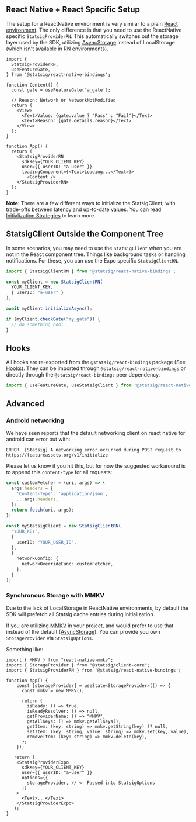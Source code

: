 
## React Native + React Specific Setup

The setup for a ReactNative environment is very similar to a plain [React environment](/client/javascript-sdk/react). 
The only difference is that you need to use the ReactNative specific `StatsigProviderRN`. 
This automatically switches out the storage layer used by the SDK, utilizing [AsyncStorage](https://github.com/react-native-async-storage) instead of LocalStorage (which isn't available in RN environments).


```tsx
import {
  StatsigProviderRN,
  useFeatureGate,
} from '@statsig/react-native-bindings';

function Content() {
  const gate = useFeatureGate('a_gate');

  // Reason: Network or NetworkNotModified
  return (
    <View>
      <Text>Value: {gate.value ? "Pass" : "Fail"}</Text> 
      <Text>Reason: {gate.details.reason}</Text> 
    </View>
  );
}

function App() {
  return (
    <StatsigProviderRN 
      sdkKey={YOUR_CLIENT_KEY}
      user={{ userID: "a-user" }}
      loadingComponent={<Text>Loading...</Text>}>
        <Content />
    </StatsigProviderRN>
  );
}
```

**Note**: There are a few different ways to initialize the StatsigClient, with trade-offs between latency and up-to-date values.
You can read [Initialization Strategies](init-strategies) to learn more.

## StatsigClient Outside the Component Tree

In some scenarios, you may need to use the `StatsigClient` when you are not in the React component tree. Things like background tasks or handling notifications. 
For these, you can use the Expo specific `StatsigClientRN`.

```typescript
import { StatsigClientRN } from '@statsig/react-native-bindings';

const myClient = new StatsigClientRN(
  YOUR_CLIENT_KEY,
  { userID: "a-user" }
);

await myClient.initializeAsync();

if (myClient.checkGate("my_gate")) {
  // do something cool
}
```

## Hooks

All hooks are re-exported from the `@statsig/react-bindings` package (See [Hooks](/client/javascript-sdk/react#hooks)). 
They can be imported through `@statsig/react-native-bindings` or directly through the `@statsig/react-bindings` peer dependency.

```js
import { useFeatureGate, useStatsigClient } from '@statsig/react-native-bindings';
```

## Advanced


### Android networking
We have seen reports that the default networking client on react native for android can error out with:

```
ERROR  [Statsig] A networking error occurred during POST request to https://featureassets.org/v1/initialize
```

Please let us know if you hit this, but for now the suggested workaround is to append this `content-type` for all requests:

```typescript
const customFetcher = (uri, args) => {
  args.headers = {
    'Content-Type': 'application/json',
    ...args.headers,
  };
  return fetch(uri, args);
};

const myStatsigClient = new StatsigClientRN(
  'YOUR_KEY',
  {
    userID: "YOUR_USER_ID",
  },
  {
    networkConfig: {
      networkOverrideFunc: customFetcher,
    },
  }
);
```

### Synchronous Storage with MMKV

Due to the lack of LocalStorage in ReactNative environments, by default the SDK will prefetch all Statsig cache entries during initialization.

If you are utilizing [MMKV](https://github.com/mrousavy/react-native-mmkv) in your project, and would prefer to use that instead of the default ([AsyncStorage](https://github.com/react-native-async-storage)). 
You can provide you own `StorageProvider` via `StatsigOptions`. 

Something like:
```tsx
import { MMKV } from "react-native-mmkv";
import { StorageProvider } from "@statsig/client-core";
import { StatsigProviderRN } from '@statsig/react-native-bindings';

function App() {
    const [storageProvider] = useState<StorageProvider>(() => {
      const mmkv = new MMKV();

      return {
        isReady: () => true,
        isReadyResolver: () => null,
        getProviderName: () => "MMKV",
        getAllKeys: () => mmkv.getAllKeys(),
        getItem: (key: string) => mmkv.getString(key) ?? null,
        setItem: (key: string, value: string) => mmkv.set(key, value),
        removeItem: (key: string) => mmkv.delete(key),
      };
    });

   return (
    <StatsigProviderExpo
      sdkKey={YOUR_CLIENT_KEY}
      user={{ userID: "a-user" }}
      options={{
        storageProvider, // <- Passed into StatsigOptions
      }}
    >
      <Text>...</Text>
    </StatsigProviderExpo>
   );
}
```